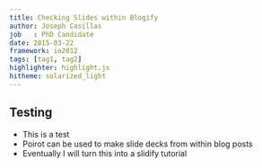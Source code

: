 ```yaml
---
title: Checking Slides within Blogify
author: Joseph Casillas
job   : PhD Candidate 
date: 2015-03-22
framework: io2012
tags: [tag1, tag2]
highlighter: highlight.js
hitheme: solarized_light
---
```


## Testing

- This is a test
- Poirot can be used to make slide decks from within blog posts
- Eventually I will turn this into a slidify tutorial


